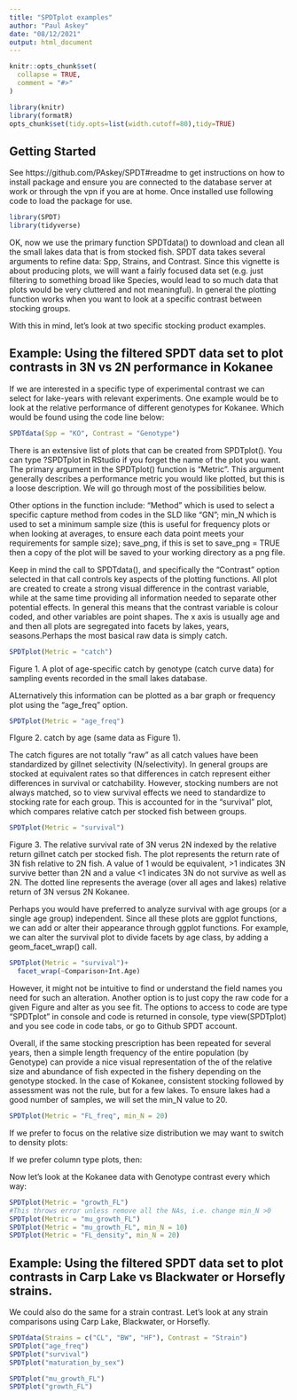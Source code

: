 ```yaml
---
title: "SPDTplot examples"
author: "Paul Askey"
date: "08/12/2021"
output: html_document
---
```


```r
knitr::opts_chunk$set(
  collapse = TRUE,
  comment = "#>"
)

library(knitr)
library(formatR)
opts_chunk$set(tidy.opts=list(width.cutoff=80),tidy=TRUE)

```


## Getting Started

See  https://github.com/PAskey/SPDT#readme to get instructions on how to install package and ensure you are connected to the database server at work or through the vpn if you are at home. Once installed use following code to load the package for use.

```r
library(SPDT)
library(tidyverse)
```

OK, now we use the primary function SPDTdata() to download and clean all the small lakes data that is from stocked fish. SPDT data takes several arguments to refine data: Spp, Strains, and Contrast. Since this vignette is about producing plots, we will want a fairly focused data set (e.g. just filtering to something broad like Species, would lead to so much data that plots would be very cluttered and not meaningful). In general the plotting function works when you want to look at a specific contrast between stocking groups. 

With this in mind, let's look at two specific stocking product examples.

## Example: Using the filtered SPDT data set to plot contrasts in 3N vs 2N performance in Kokanee

If we are interested in a specific type of experimental contrast we can select for lake-years with relevant experiments. One example would be to look at the relative performance of different genotypes for Kokanee. Which would be found using the code line below:

```r
SPDTdata(Spp = "KO", Contrast = "Genotype")
```

There is an extensive list of plots that can be created from SPDTplot(). You can type ?SPDTplot in RStudio if you forget the name of the plot you want. The primary argument in the SPDTplot() function is "Metric". This argument generally describes a performance metric you would like plotted, but this is a loose description. We will go through most of the possibilities below.

Other options in the function include: "Method" which is used to select a specific capture method from codes in the SLD like "GN"; min_N which is used to set a minimum sample size (this is useful for frequency plots or when looking at averages, to ensure each data point meets your requirements for sample size); save_png, if this is set to save_png = TRUE then a copy of the plot will be saved to your working directory as a png file.

Keep in mind the call to SPDTdata(), and specifically the "Contrast" option selected in that call controls key aspects of the plotting functions. All plot are created to create a strong visual difference in the contrast variable, while at the same time providing all information needed to separate other potential effects. In general this means that the contrast variable is colour coded, and other variables are point shapes. The x axis is usually age and and then all plots are segregated into facets by lakes, years, seasons.Perhaps the most basical raw data is simply catch.


```r

SPDTplot(Metric = "catch")
```
Figure 1. A plot of age-specific catch by genotype (catch curve data) for sampling events recorded in the small lakes database.  

ALternatively this information can be plotted as a bar graph or frequency plot using the "age_freq" option.

```r

SPDTplot(Metric = "age_freq")
```
FIgure 2. catch by age (same data as Figure 1).


The catch figures are not totally "raw" as all catch values have been standardized by gillnet selectivity (N/selectivity). In general groups are stocked at equivalent rates so that differences in catch represent either differences in survival or catchability. However, stocking numbers are not always matched, so to view survival effects we need to standardize to stocking rate for each group. This is accounted for in the "survival" plot, which compares relative catch per stocked fish between groups.

```r

SPDTplot(Metric = "survival")
```
Figure 3. The relative survival rate of 3N verus 2N indexed by the relative return gillnet catch per stocked fish. The plot represents the return rate of 3N fish relative to 2N fish. A value of 1 would be equivalent, >1 indicates 3N survive better than 2N and a value <1 indicates 3N do not survive as well as 2N. The dotted line represents the average (over all ages and lakes) relative return of 3N versus 2N Kokanee.

Perhaps you would have preferred to analyze survival with age groups (or a single age group) independent. Since all these plots are ggplot functions, we can add or alter their appearance through ggplot functions. For example, we can alter the survival plot to divide facets by age class, by adding a geom_facet_wrap() call.

```r

SPDTplot(Metric = "survival")+
  facet_wrap(~Comparison+Int.Age)
```

However, it might not be intuitive to find or understand the field names you need for such an alteration. Another option is to just copy the raw code for a given Figure and alter as you see fit. The options to access to code are type "SPDTplot" in console and code is returned in console, type view(SPDTplot) and you see code in code tabs, or go to Github SPDT account.

Overall, if the same stocking prescription has been repeated for several years, then a simple length frequency of the entire population (by Genotype) can provide a nice visual representation of the of the relative size and abundance of fish expected in the fishery depending on the genotype stocked. In the case of Kokanee, consistent stocking followed by assessment was not the rule, but for a few lakes. To ensure lakes had a good number of samples, we will set the min_N value to 20. 

```r
SPDTplot(Metric = "FL_freq", min_N = 20)
```

If we prefer to focus on the relative size distribution we may want to switch to density plots:

If we prefer column type plots, then:


Now let's look at the Kokanee data with Genotype contrast every which way:

```r

SPDTplot(Metric = "growth_FL")
#This throws error unless remove all the NAs, i.e. change min_N >0 
SPDTplot(Metric = "mu_growth_FL")
SPDTplot(Metric = "mu_growth_FL", min_N = 10)
SPDTplot(Metric = "FL_density", min_N = 20)
```



## Example: Using the filtered SPDT data set to plot contrasts in Carp Lake vs Blackwater or Horsefly strains.


We could also do the same for a strain contrast. Let's look at any strain comparisons using Carp Lake, Blackwater, or Horsefly.


```r
SPDTdata(Strains = c("CL", "BW", "HF"), Contrast = "Strain")
SPDTplot("age_freq")
SPDTplot("survival")
SPDTplot("maturation_by_sex")
```

```r
SPDTplot("mu_growth_FL")
SPDTplot("growth_FL")
```


